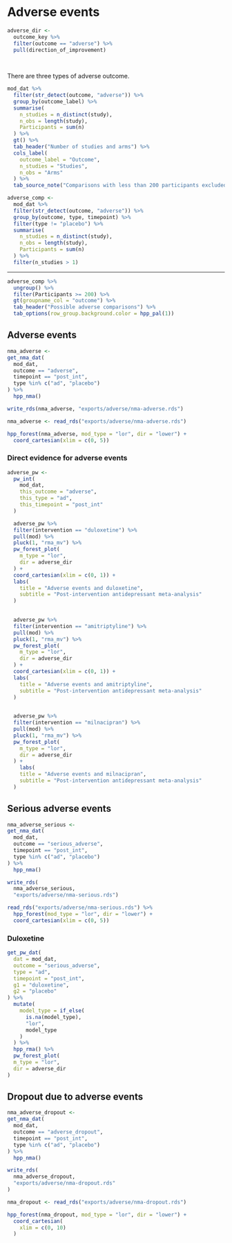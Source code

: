 # Adverse events

```r
adverse_dir <- 
  outcome_key %>% 
  filter(outcome == "adverse") %>% 
  pull(direction_of_improvement)
  
  
```


There are three types of adverse outcome. 

```r
mod_dat %>% 
  filter(str_detect(outcome, "adverse")) %>% 
  group_by(outcome_label) %>% 
  summarise(
    n_studies = n_distinct(study),
    n_obs = length(study),
    Participants = sum(n)
  ) %>% 
  gt() %>% 
  tab_header("Number of studies and arms") %>% 
  cols_label(
    outcome_label = "Outcome",
    n_studies = "Studies",
    n_obs = "Arms"
  ) %>% 
  tab_source_note("Comparisons with less than 200 participants excluded")


```


```r
adverse_comp <- 
  mod_dat %>% 
  filter(str_detect(outcome, "adverse")) %>% 
  group_by(outcome, type, timepoint) %>%  
  filter(type != "placebo") %>% 
  summarise(
    n_studies = n_distinct(study),
    n_obs = length(study),
    Participants = sum(n)
  ) %>% 
  filter(n_studies > 1)


```

***

```r
adverse_comp %>%
  ungroup() %>% 
  filter(Participants >= 200) %>% 
  gt(groupname_col = "outcome") %>%
  tab_header("Possible adverse comparisons") %>% 
  tab_options(row_group.background.color = hpp_pal(1))
```



## Adverse events

```r
nma_adverse <- 
get_nma_dat(
  mod_dat,
  outcome == "adverse",
  timepoint == "post_int",
  type %in% c("ad", "placebo")
) %>% 
  hpp_nma()

write_rds(nma_adverse, "exports/adverse/nma-adverse.rds")
```

```r
nma_adverse <- read_rds("exports/adverse/nma-adverse.rds")

```

```r
hpp_forest(nma_adverse, mod_type = "lor", dir = "lower") +
  coord_cartesian(xlim = c(0, 5))

```

### Direct evidence for adverse events

```r
adverse_pw <- 
  pw_int(
    mod_dat,
    this_outcome = "adverse",
    this_type = "ad",
    this_timepoint = "post_int"
  ) 

```

```r
  adverse_pw %>% 
  filter(intervention == "duloxetine") %>%
  pull(mod) %>% 
  pluck(1, "rma_mv") %>% 
  pw_forest_plot(
    m_type = "lor",
    dir = adverse_dir
  ) +
  coord_cartesian(xlim = c(0, 1)) +
  labs(
    title = "Adverse events and duloxetine",
    subtitle = "Post-intervention antidepressant meta-analysis"
  )
  
```

```r
  adverse_pw %>% 
  filter(intervention == "amitriptyline") %>%
  pull(mod) %>% 
  pluck(1, "rma_mv") %>% 
  pw_forest_plot(
    m_type = "lor",
    dir = adverse_dir
  ) +
  coord_cartesian(xlim = c(0, 1)) +
  labs(
    title = "Adverse events and amitriptyline",
    subtitle = "Post-intervention antidepressant meta-analysis"
  )
  
```


```r
  adverse_pw %>% 
  filter(intervention == "milnacipran") %>%
  pull(mod) %>% 
  pluck(1, "rma_mv") %>% 
  pw_forest_plot(
    m_type = "lor",
    dir = adverse_dir
  ) +
    labs(
    title = "Adverse events and milnacipran",
    subtitle = "Post-intervention antidepressant meta-analysis"
  )

```



## Serious adverse events

```r
nma_adverse_serious <- 
get_nma_dat(
  mod_dat,
  outcome == "serious_adverse",
  timepoint == "post_int",
  type %in% c("ad", "placebo")
) %>% 
  hpp_nma()

write_rds(
  nma_adverse_serious,
  "exports/adverse/nma-serious.rds")

```



```r
read_rds("exports/adverse/nma-serious.rds") %>% 
  hpp_forest(mod_type = "lor", dir = "lower") +
  coord_cartesian(xlim = c(0, 5))


```


### Duloxetine

```r
get_pw_dat(
  dat = mod_dat,
  outcome = "serious_adverse",
  type = "ad",
  timepoint = "post_int",
  g1 = "duloxetine",
  g2 = "placebo"
) %>% 
  mutate(
    model_type = if_else(
      is.na(model_type),
      "lor",
      model_type
    ) 
  ) %>% 
  hpp_rma() %>% 
  pw_forest_plot(
  m_type = "lor",
  dir = adverse_dir
)

```



## Dropout due to adverse events

```r
nma_adverse_dropout <- 
get_nma_dat(
  mod_dat,
  outcome == "adverse_dropout",
  timepoint == "post_int",
  type %in% c("ad", "placebo")
) %>% 
  hpp_nma()

write_rds(
  nma_adverse_dropout,
  "exports/adverse/nma-dropout.rds"
)

```


```r
nma_dropout <- read_rds("exports/adverse/nma-dropout.rds")

hpp_forest(nma_dropout, mod_type = "lor", dir = "lower") +
  coord_cartesian(
    xlim = c(0, 10)
  )

```


